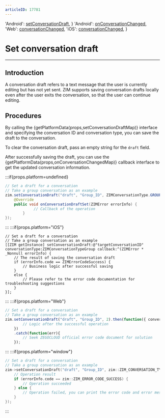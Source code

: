 ```yaml
---
articleID: 17781
---
```



  'Android': <a href='@setConversationDraft' target='_blank'>setConversationDraft</a>,
}
  'Android': <a href='@onConversationChanged' target='_blank'>onConversationChanged</a>,
  'Web': <a href='@conversationChanged' target='_blank'>conversationChanged</a>,
  'iOS': <a href='https://docs.zegocloud.com/article/api?doc=zim_API~objective-c_ios~protocol~ZIMEventHandler#zim-conversation-changed' target='_blank'>conversationChanged</a>,
}

# Set conversation draft

- - -

## Introduction

A conversation draft refers to a text message that the user is currently editing but has not yet sent. ZIM supports saving conversation drafts locally even after the user exits the conversation, so that the user can continue editing.

## Procedures

By calling the {getPlatformData(props,setConversationDraftMap)} interface and specifying the conversation ID and conversation type, you can save the draft to the conversation.

<Note title="Note">

To clear the conversation draft, pass an empty string for the `draft` field.
</Note>

After successfully saving the draft, you can use the {getPlatformData(props,onConversationChangedMap)} callback interface to get the updated conversation information.

:::if{props.platform=undefined}
```java
// Set a draft for a conversation
// Take a group conversation as an example
zim.setConversationDraft("draft", "Group_ID", ZIMConversationType.GROUP, new ZIMConversationDraftSetCallback() {
    @Override
    public void onConversationDraftSet(ZIMError errorInfo) {
             // Callback of the operation
        }
});
```

:::
:::if{props.platform="iOS"}
```objc
// Set a draft for a conversation
// Take a group conversation as an example
[[ZIM getInstance] setConversationDraft:@"targetConversationID" conversationType:ZIMConversationTypeGroup callback:^(ZIMError * _Nonnull errorInfo) {
    // The result of saving the conversation draft
    if (errorInfo.code == ZIMErrorCodeSuccess) {
        // Business logic after successful saving
    }
    else {
        // Please refer to the error code documentation for troubleshooting suggestions
    }
}];
```
:::
:::if{props.platform="Web"}
```javascript
// Set a draft for a conversation
// Take a group conversation as an example
zim.setConversationDraft("draft", "Group_ID", 2).then(function({ conversationID, conversationType }){
        // Logic after the successful operation
    })
    .catch(function(err){
        // Seek ZEGOCLOUD official error code document for solution
    });
```
:::
:::if{props.platform="window"}
```Cpp
// Set a draft for a conversation
// Take a group conversation as an example
zim->setConversationDraft("draft", "Group_ID", zim::ZIM_CONVERSATION_TYPE_GROUP, [=](const std::string& conversationID, zim::ZIMConversationType conversationType, const zim::ZIMError& errorInfo) {
	// Operation result
	if (errorInfo.code == zim::ZIM_ERROR_CODE_SUCCESS) {
		// Operation succeeded
	} else {
        // Operation failed, you can print the error code and error message and troubleshoot the error by looking for the ZEGOCLOUD official error code documentation. 
	}
});
```
:::
